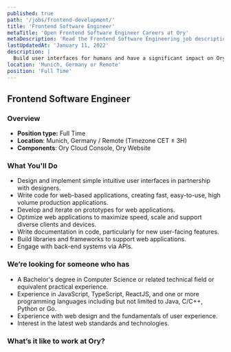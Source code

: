 ```yaml
---
published: true
path: '/jobs/frontend-development/'
title: 'Frontend Software Engineer'
metaTitle: 'Open Frontend Software Engineer Careers at Ory'
metaDescription: 'Read the Frontend Software Engineering job description'
lastUpdatedAt: 'January 11, 2022'
description: |
  Build user interfaces for humans and have a significant impact on Ory's visual identity.
location: 'Munich, Germany or Remote'
position: 'Full Time'
---
```



## Frontend Software Engineer

<About />
<DeveloperGeneric />

### Overview

- **Position type:** Full Time
- **Location**: Munich, Germany / Remote (Timezone CET ± 3H)
- **Components**: Ory Cloud Console, Ory Website

### What You'll Do

- Design and implement simple intuitive user interfaces in partnership with
  designers.
- Write code for web-based applications, creating fast, easy-to-use, high volume
  production applications.
- Develop and iterate on prototypes for web applications.
- Optimize web applications to maximize speed, scale and support diverse clients
  and devices.
- Write documentation in code, particularly for new user-facing features.
- Build libraries and frameworks to support web applications.
- Engage with back-end systems via APIs.

### We’re looking for someone who has

- A Bachelor's degree in Computer Science or related technical field or
  equivalent practical experience.
- Experience in JavaScript, TypeScript, ReactJS, and one or more programming
  languages including but not limited to Java, C/C++, Python or Go.
- Experience with web design and the fundamentals of user experience.
- Interest in the latest web standards and technologies.

### What’s it like to work at Ory?

<WorkAtOry />
